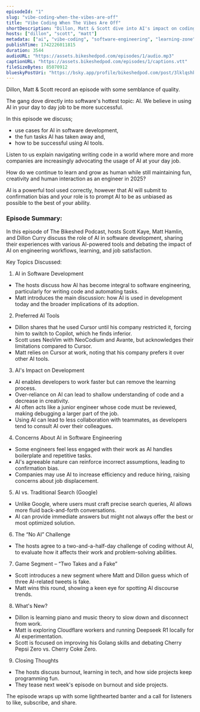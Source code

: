 ```yaml
---
episodeId: "1"
slug: "vibe-coding-when-the-vibes-are-off"
title: "Vibe Coding When The Vibes Are Off"
shortDescription: "Dillon, Matt & Scott dive into AI's impact on coding, discussing its role in daily work, how to use it effectively, and balancing creativity with automation in 2025."
hosts: ["dillon", "scott", "matt"]
metadata: ["ai", "vibe-coding", "software-engineering", "learning-zone"]
publishTime: 1742226011815
duration: 3544
audioURL: "https://assets.bikeshedpod.com/episodes/1/audio.mp3"
captionURL: "https://assets.bikeshedpod.com/episodes/1/captions.vtt"
fileSizeBytes: 85070912
blueskyPostUri: "https://bsky.app/profile/bikeshedpod.com/post/3lklqshkc522c"
---
```



<Anchor href={hosts.dillon.socials.website}>Dillon</Anchor>, <Anchor href={hosts.matt.socials.website}>Matt</Anchor> & <Anchor href={hosts.scott.socials.website}>Scott</Anchor> record an episode with some semblance of quality.

The gang dove directly into software's hottest topic: AI. We believe in using AI in your day to day job to be more successful.

In this episode we discuss;

- use cases for AI in software development,
- the fun tasks AI has taken away and,
- how to be successful using AI tools.

Listen to us explain navigating writing code in a world where more and more companies are increasingly advocating the usage of AI at your day job.

How do we continue to learn and grow as human while still maintaining fun, creativity and human interaction as an engineer in 2025?

AI is a powerful tool used correctly, however that AI will submit to confirmation bias and your role is to prompt AI to be as unbiased as possible to the best of your ability.

### Episode Summary:

In this episode of The Bikeshed Podcast, hosts Scott Kaye, Matt Hamlin, and Dillon Curry discuss the role of AI in software development, sharing their experiences with various AI-powered tools and debating the impact of AI on engineering workflows, learning, and job satisfaction.

Key Topics Discussed:
1.	AI in Software Development
  - The hosts discuss how AI has become integral to software engineering, particularly for writing code and automating tasks.
  - Matt introduces the main discussion: how AI is used in development today and the broader implications of its adoption.
2.	Preferred AI Tools
  - Dillon shares that he used Cursor until his company restricted it, forcing him to switch to Copilot, which he finds inferior.
  - Scott uses NeoVim with NeoCodium and Avante, but acknowledges their limitations compared to Cursor.
  - Matt relies on Cursor at work, noting that his company prefers it over other AI tools.
3.	AI's Impact on Development
  - AI enables developers to work faster but can remove the learning process.
  - Over-reliance on AI can lead to shallow understanding of code and a decrease in creativity.
  - AI often acts like a junior engineer whose code must be reviewed, making debugging a larger part of the job.
  - Using AI can lead to less collaboration with teammates, as developers tend to consult AI over their colleagues.
4.	Concerns About AI in Software Engineering
  - Some engineers feel less engaged with their work as AI handles boilerplate and repetitive tasks.
  - AI's agreeable nature can reinforce incorrect assumptions, leading to confirmation bias.
  - Companies may use AI to increase efficiency and reduce hiring, raising concerns about job displacement.
5.	AI vs. Traditional Search (Google)
  - Unlike Google, where users must craft precise search queries, AI allows more fluid back-and-forth conversations.
  - AI can provide immediate answers but might not always offer the best or most optimized solution.
6.	The “No AI” Challenge
  - The hosts agree to a two-and-a-half-day challenge of coding without AI, to evaluate how it affects their work and problem-solving abilities.
7.	Game Segment – “Two Takes and a Fake”
  - Scott introduces a new segment where Matt and Dillon guess which of three AI-related tweets is fake.
  - Matt wins this round, showing a keen eye for spotting AI discourse trends.
8.	What's New?
  - Dillon is learning piano and music theory to slow down and disconnect from work.
  - Matt is exploring Cloudflare workers and running Deepseek R1 locally for AI experimentation.
  - Scott is focused on improving his Golang skills and debating Cherry Pepsi Zero vs. Cherry Coke Zero.
9.	Closing Thoughts
  - The hosts discuss burnout, learning in tech, and how side projects keep programming fun.
  - They tease next week's episode on burnout and side projects.

The episode wraps up with some lighthearted banter and a call for listeners to like, subscribe, and share.